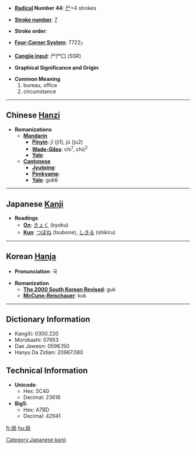 * '''[[Wiktionary:Chinese radical index| Radical]] Number 44''': [[Wiktionary:Chinese radical index 尸|尸]]+4 strokes

* '''[[Wiktionary:Chinese total strokes index|Stroke number]]''': [[Wiktionary:Chinese total strokes index 7|7]]

* '''Stroke order''': 

* '''[[Wiktionary:Chinese four corner index|Four-Corner System]]''': 7722<sub>7</sub>

* '''[[Wiktionary:Chinese Cangjie index|Cangjie input]]''': 尸尸口 (SSR)

* '''Graphical Significance and Origin''': 

* '''Common Meaning'''
*#bureau, office
*# circumstance


----

== Chinese [[Hanzi]] ==

* '''Romanizations'''
** '''[[Mandarin]]'''
*** '''[[Pinyin]]''': jī (ji1), jú (ju2)
*** '''[[Wade-Giles]]''': chi<sup>1</sup>, chü<sup>2</sup>
*** '''[[Yale]]''': 
** '''[[Cantonese]]'''
*** '''[[Jyutping]]''':
*** '''[[Penkyamp]]''': 
*** '''[[Yale]]''': guk6


----

== Japanese [[Kanji]] ==

* '''Readings'''
** '''[[On]]''': [[きょく]] (kyoku)
** '''[[Kun]]''': [[つぼね]] (tsubone), [[しきる]] (shikiru)


----

== Korean [[Hanja]] ==

* '''Pronunciation''': 국

* '''Romanization'''
** '''[[The 2000 South Korean Revised Romanization|The 2000 South Korean Revised]]''': guk
** '''[[McCune-Reischauer]]''': kuk

----

== Dictionary Information ==

* KangXi: 0300.220
* Morobashi: 07653
* Dae Jaweon: 0596.150
* Hanyu Da Zidian: 20967.080

== Technical Information ==

* '''Unicode''':
** Hex: 5C40
** Decimal: 23616
* '''Big5''':
** Hex: A7BD
** Decimal: 42941

[[Category:Japanese kanji]]

[[fr:局]]
[[hu:局]]